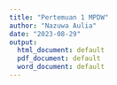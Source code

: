 ```yaml
---
title: "Pertemuan 1 MPDW"
author: "Nazuwa Aulia"
date: "2023-08-29"
output:
  html_document: default
  pdf_document: default
  word_document: default
---
```


```r

```
